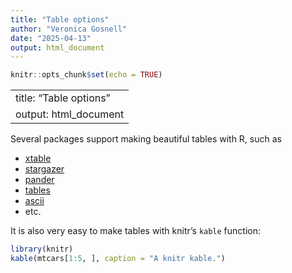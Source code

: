 ```yaml
---
title: "Table options"
author: "Veronica Gosnell"
date: "2025-04-13"
output: html_document
---
```


```r
knitr::opts_chunk$set(echo = TRUE)
```

---
title: "Table options"
output: html_document
---

Several packages support making beautiful tables with R, such as

* [xtable](https://cran.r-project.org/web/packages/xtable/)
* [stargazer](https://cran.r-project.org/web/packages/stargazer/)
* [pander](http://rapporter.github.io/pander/)
* [tables](https://cran.r-project.org/web/packages/tables/)
* [ascii](http://eusebe.github.io/ascii/)
* etc.

It is also very easy to make tables with knitr's `kable` function:

```r
library(knitr)
kable(mtcars[1:5, ], caption = "A knitr kable.")
```
